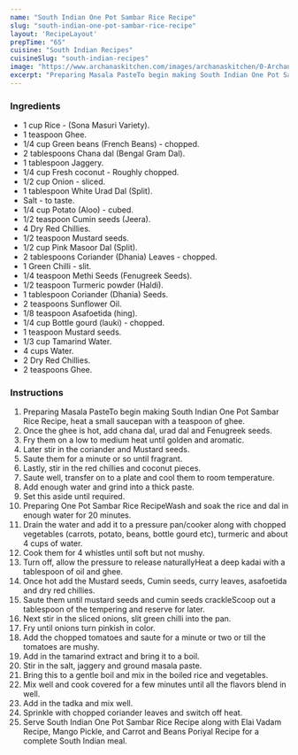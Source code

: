 ---
name: "South Indian One Pot Sambar Rice Recipe"
slug: "south-indian-one-pot-sambar-rice-recipe"
layout: 'RecipeLayout'
prepTime: "65"
cuisine: "South Indian Recipes"
cuisineSlug: "south-indian-recipes"
image: "https://www.archanaskitchen.com/images/archanaskitchen/0-Archanas-Kitchen-Recipes/Mixed_Vegetable_Sambar_Rice-5.jpg"
excerpt: "Preparing Masala PasteTo begin making South Indian One Pot Sambar Rice Recipe, heat a small saucepan with a teaspoon of ghee"
---

### Ingredients

- 1 cup Rice - (Sona Masuri Variety).
- 1 teaspoon Ghee.
- 1/4 cup Green beans (French Beans) - chopped.
- 2 tablespoons Chana dal (Bengal Gram Dal).
- 1 tablespoon Jaggery.
- 1/4 cup Fresh coconut - Roughly chopped.
- 1/2 cup Onion - sliced.
- 1 tablespoon White Urad Dal (Split).
- Salt - to taste.
- 1/4 cup Potato (Aloo) - cubed.
- 1/2 teaspoon Cumin seeds (Jeera).
- 4 Dry Red Chillies.
- 1/2 teaspoon Mustard seeds.
- 1/2 cup Pink Masoor Dal (Split).
- 2 tablespoons Coriander (Dhania) Leaves - chopped.
- 1 Green Chilli - slit.
- 1/4 teaspoon Methi Seeds (Fenugreek Seeds).
- 1/2 teaspoon Turmeric powder (Haldi).
- 1 tablespoon Coriander (Dhania) Seeds.
- 2 teaspoons Sunflower Oil.
- 1/8 teaspoon Asafoetida (hing).
- 1/4 cup Bottle gourd (lauki) - chopped.
- 1 teaspoon Mustard seeds.
- 1/3 cup Tamarind Water.
- 4 cups Water.
- 2 Dry Red Chillies.
- 2 teaspoons Ghee.

### Instructions

1. Preparing Masala PasteTo begin making South Indian One Pot Sambar Rice Recipe, heat a small saucepan with a teaspoon of ghee.
1. Once the ghee is hot, add chana dal, urad dal and Fenugreek seeds.
1. Fry them on a low to medium heat until golden and aromatic.
1. Later stir in the coriander and Mustard seeds.
1. Saute them for a minute or so until fragrant.
1. Lastly, stir in the red chillies and coconut pieces.
1. Saute well, transfer on to a plate and cool them to room temperature.
1. Add enough water and grind into a thick paste.
1. Set this aside until required.
1. Preparing One Pot Sambar Rice RecipeWash and soak the rice and dal in enough water for 20 minutes.
1. Drain the water and add it to a pressure pan/cooker along with chopped vegetables (carrots, potato, beans, bottle gourd etc), turmeric and about 4 cups of water.
1. Cook them for 4 whistles until soft but not mushy.
1. Turn off, allow the pressure to release naturallyHeat a deep kadai with a tablespoon of oil and ghee.
1. Once hot add the Mustard seeds, Cumin seeds, curry leaves, asafoetida and dry red chillies.
1. Saute them until mustard seeds and cumin seeds crackleScoop out a tablespoon of the tempering and reserve for later.
1. Next stir in the sliced onions, slit green chilli into the pan.
1. Fry until onions turn pinkish in color.
1. Add the chopped tomatoes and saute for a minute or two or till the tomatoes are mushy.
1. Add in the tamarind extract and bring it to a boil.
1. Stir in the salt, jaggery and ground masala paste.
1. Bring this to a gentle boil and mix in the boiled rice and vegetables.
1. Mix well and cook covered for a few minutes until all the flavors blend in well.
1. Add in the tadka and mix well.
1. Sprinkle with chopped coriander leaves and switch off heat.
1. Serve South Indian One Pot Sambar Rice Recipe along with Elai Vadam Recipe, Mango Pickle, and Carrot and Beans Poriyal Recipe for a complete South Indian meal.
